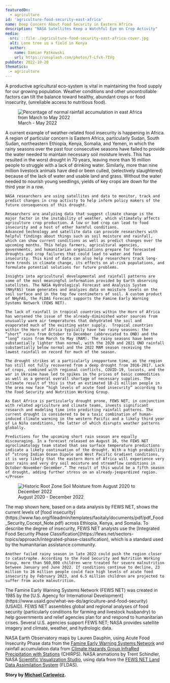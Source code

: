 ```yaml
---
featuredOn:
  - agriculture
id: 'agriculture-food-security-east-africa'
name: Deep Concern About Food Security in Eastern Africa
description: "NASA Satellites Keep a Watchful Eye on Crop Activity"
media:
  src: ::file ./agriculture-food-security-east-africa-cover.jpg
  alt: Lone tree in a field in Kenya
  author:
    name: Damian Patkowski
    url: https://unsplash.com/photos/T-LfvX-7IVg
pubDate: 2022-10-20
thematics:
  - agriculture
---
```

<Block>
  <Prose>
    A productive agricultural eco-system is vital in maintaining the food supply for our growing population. Weather conditions and other uncontrollable factors can tilt the balance toward healthy, abundant crops or food insecurity, (unreliable access to nutritious food).  
  </Prose>
</Block>

<Block>
  <Figure>
    <Image
      src={new URL('agriculture-food-security-east-africa-rainfall-chrps-2022.jpeg', import.meta.url).href}
      alt='Percentage of normal rainfall accumulation in east Africa from March to May 2022'
    />
    <Caption>
      March - May 2022
    </Caption>
  </Figure>
</Block>

<Block>
  <Prose>
    A current example of weather-related food insecurity is happening in Africa. A region of particular concern is Eastern Africa, particularly Sudan, South Sudan, northeastern Ethiopia, Kenya, Somalia, and Yemen, in which the rainy seasons over the past four consecutive seasons have failed to provide the water needed to maintain necessary soil moisture levels. This has resulted in the worst drought in 70 years, leaving more than 16 million people to struggle with a lack of drinking water. Similarly, more than nine million livestock animals have died or been culled, (selectively slaughtered) because of the lack of water and usable land and grass. Without the water needed to nourish young seedlings, yields of key crops are down for the third year in a row. 
    
    NASA researchers are using satellites and data to monitor, track and predict changes in crop activity to help inform policy makers of the future consequences of this drought.
    
    Researchers are analyzing data that suggest climate change is the major factor in the instability of weather, which ultimately affects agriculture crop production. A low or bad crop can lead to food insecurity and a host of other harmful conditions.
    Advanced technology and satellite data can provide researchers with helpful findings about things such as soil moisture and rainfall, which can show current conditions as well as predict changes over the upcoming months. This helps farmers, agricultural agencies, governments, and humanitarian organizations prepare for forecasted droughts and crop failures that could lead to water and food insecurity. This kind of data can also help researchers track long-term trends in climate change, its effects on at-risk populations, and formulate potential solutions for future problems. 

    Insights into agricultural developmental and rainfall patterns are some of the most meaningful information provided by Earth observing satellites. The NASA Hydrological Forecast and Analysis System (NHyFAS) team generates and analyzes data on moisture levels on the soil surface and in the top few centimeters of soil. A custom product of NHyFAS, the FLDAS Forecast supports the Famine Early Warning Systems Network (FEWS NET).

    The lack of rainfall in tropical countries within the Horn of Africa has worsened the issue of the already-diminished water sources from unusually warm air temperatures that dehydrated the soil and evaporated much of the existing water supply.  Tropical countries within the Horn of Africa typically have two rainy seasons: the “short” rains from October to December (abbreviated to OND) and the “long” rains from March to May (MAM). The rainy seasons have been substantially lighter than normal, with the 2020 and 2021 OND rainfall substantially below normal and the 2022 MAM season receiving the lowest rainfall on record for much of the season. 

    The drought strikes at a particularly inopportune time, as the region has still not fully recovered from a deep drought from 2016-2017. Lack of crops, combined with regional conflicts, COVID-19, locusts, and the war in Ukraine have led to spikes in the prices of basic commodities as well as a general overall shortage of necessary supplies. The ultimate result of this is that an estimated 18-21 million people in the area now face “high levels of acute food insecurity” according to the Food Security and Nutrition Working Group.

    As East Africa is particularly drought prone, FEWS NET, in conjunction with related agriculture and climate teams, invests significant research and modeling time into predicting rainfall patterns. The current drought is considered to be a toxic combination of human-induced climate warming in the western Pacific and a likely third year of La Niña conditions, the latter of which disrupts weather patterns globally.  

    Predictions for the upcoming short rain season are equally discouraging. In a forecast released on August 16, the FEWS NET agroclimatology team stated that sea surface temperature predictions indicate a likely continuation of the drought. With a high probability of “strong Indian Ocean Dipole and West Pacific Gradient conditions, it is very likely that the eastern Horn of Africa will experience very poor rains and very dry soil moisture and streamflow conditions in October-November-December.” The result of this would be a fifth season of drought, adding further stress on an already-jeopardized region. 
    </Prose>
</Block>

<Block>
  <Figure>
    <Image
      src={new URL('agriculture-food-security-east-africa.discoveries.gif', import.meta.url).href}
      alt='Historic Root Zone Soil Moisture from August 2020 to December 2022'
    />
    <Caption>
      August 2020 - December 2022
    </Caption>
  </Figure>
  <Prose>
    The map shown here, based on a data analysis by FEWS NET, shows the current levels of [food insecurity](https://www.fao.org/fileadmin/templates/faoitaly/documents/pdf/pdf_Food_Security_Cocept_Note.pdf) across Ethiopia, Kenya, and Somalia. To describe the degree of insecurity, FEWS NET analysts use the [Integrated Food Security Phase Classification](https://fews.net/sectors-topics/approach/integrated-phase-classification), which is a standard used by the humanitarian assistance community.
    
    Another failed rainy season in late 2022 could push the region closer to catastrophe. According to the Food Security and Nutrition Working Group, more than 560,000 children were treated for severe malnutrition between January and June 2022. If conditions continue to decline, 23 million to 26 million people could face high levels of acute food insecurity by February 2023, and 6.5 million children are projected to suffer from acute malnutrition.
   </Prose>
</Block>

<Block>
  <Prose>
   The Famine Early Warning Systems Network (FEWS NET) was created in 1985 by the [U.S. Agency for International Development](https://www.usaid.gov/what-we-do/agriculture-and-food-security) (USAID). FEWS NET assembles global and regional analyses of food security (particularly conditions for farming and livestock husbandry) to help governments and relief agencies plan for and respond to humanitarian crises. Several U.S. agencies support FEWS NET; NASA provides satellite imagery and climate, weather, and hydrologic data.
   
   NASA Earth Observatory maps by Lauren Dauphin, using Acute Food Insecurity Phase data from the [Famine Early Warning Systems Network](https://fews.net/horn-africa) and rainfall accumulation data from [Climate Hazards Group InfraRed Precipitation with Stations](https://earlywarning.usgs.gov/fews/product/598) (CHIRPS). NASA animations by Trent Schindler, NASA [Scientific Visualization Studio](https://svs.gsfc.nasa.gov/), using data from the [FEWS NET Land Data Assimilation System](https://ldas.gsfc.nasa.gov/fldas/models/forecast) (FLDAS).
   
   **Story by [Michael Carlowicz](https://earthobservatory.nasa.gov/about/michael-carlowicz).**
  </Prose>
</Block>